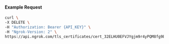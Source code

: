 #### Example Request

```bash
curl \
-X DELETE \
-H "Authorization: Bearer {API_KEY}" \
-H "Ngrok-Version: 2" \
https://api.ngrok.com/tls_certificates/cert_32ELHU0EFVJYgjm9r4yPQM8fg9E
```
